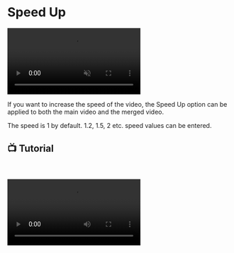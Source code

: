 # Speed Up

<video autoPlay muted loop controls>
  <source src="https://forum.ve3.plus/assets/files/2024-04-28/docs-english/hizlandir.mp4" type="video/mp4" />
  Your browser does not support the video tag.
</video>


If you want to increase the speed of the video, the Speed Up option can be applied to both the main video and the merged video.


The speed is 1 by default. 1.2, 1.5, 2 etc. speed values can be entered.


## 📺 Tutorial
    

<video controls>
  <source src="https://forum.ve3.plus/assets/files/2024-04-28/docs-english-tutorials/ayarlar-hizlandir.mp4" type="video/mp4" />
  Your browser does not support the video tag.
</video>